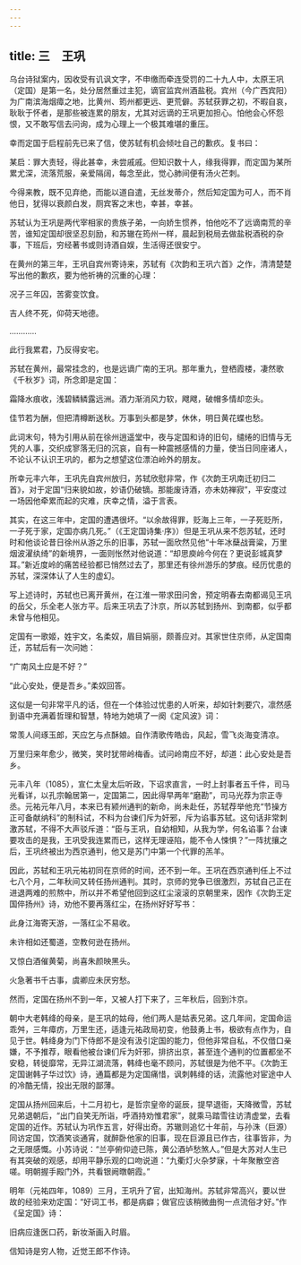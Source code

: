 ```yaml
---
---
---
```

title: 三　王巩
---




乌台诗狱案内，因收受有讥讽文字，不申缴而牵连受罚的二十九人中，太原王巩（定国）是第一名，处分居然重过主犯，谪官监宾州酒盐税。宾州（今广西宾阳）为广南滨海烟瘴之地，比黄州、筠州都更远、更荒僻。苏轼获罪之初，不暇自哀，耿耿于怀者，是那些被连累的朋友，尤其对远谪的王巩更加担心。怕他会心怀怨恨，又不敢写信去问询，成为心理上一个极其难堪的重压。

幸而定国于启程前先已来了信，使苏轼有机会倾吐自己的歉疚。复书曰：

某启：罪大责轻，得此甚幸，未尝戚戚。但知识数十人，缘我得罪，而定国为某所累尤深，流落荒服，亲爱隔阔，每念至此，觉心肺间便有汤火芒刺。

今得来教，既不见弃绝，而能以道自遣，无丝发蒂介，然后知定国为可人，而不肖他日，犹得以衰颜白发，厕宾客之末也，幸甚，幸甚。



苏轼认为王巩是两代宰相家的贵族子弟，一向娇生惯养，怕他吃不了远谪南荒的辛苦，谁知定国却很坚忍刻励，和苏辙在筠州一样，晨起到税局去做盐税酒税的杂事，下班后，穷经著书或则诗酒自娱，生活得还很安宁。

在黄州的第三年，王巩自宾州寄诗来，苏轼有《次韵和王巩六首》之作，清清楚楚写出他的歉疚，要为他祈祷的沉重的心理：

况子三年囚，苦雾变饮食。

吉人终不死，仰荷天地德。

…………

此行我累君，乃反得安宅。



苏轼在黄州，最常挂念的，也是远谪广南的王巩。那年重九，登栖霞楼，凄然歌《千秋岁》词，所念即是定国：

霜降水痕收，浅碧鳞鳞露远洲。酒力渐消风力软，飕飕，破帽多情却恋头。

佳节若为酬，但把清樽断送秋。万事到头都是梦，休休，明日黄花蝶也愁。



此词末句，特为引用从前在徐州逍遥堂中，夜与定国和诗的旧句，缱绻的旧情与无凭的人事，交织成寥落无归的沉哀，自有一种震撼感情的力量，使当日同座诸人，不论认不认识王巩的，都为之想望这位漂泊岭外的朋友。

所幸元丰六年，王巩先自宾州放归，苏轼欣慰非常，作《次韵王巩南迁初归二首》，对于定国“归来貌如故，妙语仍破镝。那能废诗酒，亦未妨禅寂”，平安度过一场因他牵累而起的灾难，庆幸之情，溢于言表。

其实，在这三年中，定国的遭遇很坏。“以余故得罪，贬海上三年，一子死贬所，一子死于家，定国亦病几死。”（《王定国诗集·序》）但是王巩从来不怨苏轼，还时时和他谈论昔日徐州从游之乐的旧事，苏轼一面欣然见他“十年冰蘖战膏粱，万里烟波濯纨绮”的新境界，一面则怅然对他说道：“却思庾岭今何在？更说彭城真梦耳。”新近度岭的痛苦经验都已悄然过去了，那里还有徐州游乐的梦痕。经历忧患的苏轼，深深体认了人生的虚幻。

写上述诗时，苏轼也已离开黄州，在江淮一带求田问舍，预定明春去南都谒见王巩的岳父，乐全老人张方平。后来王巩去了汴京，所以苏轼到扬州、到南都，似乎都未曾与他相见。

定国有一歌姬，姓宇文，名柔奴，眉目娟丽，颇善应对。其家世住京师，从定国南迁，苏轼后有一次问她：

“广南风土应是不好？”

“此心安处，便是吾乡。”柔奴回答。

这似是一句非常平凡的话，但在一个体验过忧患的人听来，却如针刺要穴，凛然感到语中充满着哲理和智慧，特地为她填了一阕《定风波》词：

常羡人间琢玉郎，天应乞与点酥娘。自作清歌传皓齿，风起，雪飞炎海变清凉。

万里归来年愈少，微笑，笑时犹带岭梅香。试问岭南应不好，却道：此心安处是吾乡。



元丰八年（1085），宣仁太皇太后听政，下诏求直言，一时上封事者五千件，司马光看详，以孔宗翰居第一，定国第二，因此得早两年“磨勘”，司马光荐为宗正寺丞。元祐元年八月，本来已有颍州通判的新命，尚未赴任，苏轼荐举他充“节操方正可备献纳科”的制科试，不料为台谏们斥为奸邪，斥为谄事苏轼。这句话非常刺激苏轼，不得不大声驳斥道：“臣与王巩，自幼相知，从我为学，何名谄事？台谏要攻击的是我，王巩受我连累而已，这样无理诬陷，能不令人悚惧？”一阵扰攘之后，王巩终被出为西京通判，他又是苏门中第一个代罪的羔羊。

因此，苏轼和王巩元祐初同在京师的时间，还不到一年。王巩在西京通判任上不过七八个月，二年秋间又转任扬州通判。其时，京师的党争已很激烈，苏轼自己正在进退两难的煎熬中，所以并不希望他回到这红尘滚滚的京朝里来，因作《次韵王定国倅扬州》诗，劝他不要再落红尘，在扬州好好写书：

此身江海寄天游，一落红尘不易收。

未许相如还蜀道，空教何逊在扬州。

又惊白酒催黄菊，尚喜朱颜映黑头。

火急著书千古事，虞卿应未厌穷愁。



然而，定国在扬州不到一年，又被人打下来了，三年秋后，回到汴京。

朝中大老韩绛的母亲，是王巩的姑母，他们两人是姑表兄弟。这几年间，定国命运乖舛，三年瘴疠，万里生还，适逢元祐政局初变，他鼓勇上书，极欲有点作为，自见于世。韩绛身为门下侍郎不是没有汲引定国的能力，但他非常自私，不仅借口亲嫌，不予推荐，眼看他被台谏们斥为奸邪，排挤出京，甚至连个通判的位置都坐不安稳，转徙靡常，无异江湖流落，韩绛也毫不顾问，苏轼很是为他不平。《次韵王定国谢韩子华过饮》诗，通篇都是为定国痛惜，讽刺韩绛的话，流露他对宦途中人的冷酷无情，投出无限的鄙薄。

定国从扬州回来后，十二月初七，是哲宗皇帝的诞辰，提早退衙，天降微雪，苏轼兄弟退朝后，“出门自笑无所诣，呼酒持劝惟君家”，就乘马踏雪往访清虚堂，去看定国的近作。苏轼认为巩作五言，好得出奇。苏辙则追忆十年前，与孙洙（巨源）同访定国，饮酒笑谈通宵，就醉卧他家的旧事，现在巨源且已作古，往事皆非，为之无限感慨。小苏诗说：“兰亭俯仰迹已陈，黄公酒垆愁煞人。”但是大苏对人生已有其突破的观感，却用平静乐观的口吻说道：“九衢灯火杂梦寐，十年聚散空咨嗟。明朝握手殿门外，共看银阙暾朝霞。”

明年（元祐四年，1089）三月，王巩升了官，出知海州。苏轼非常高兴，要以世故的经验来劝定国：“好词工书，都是病癖；做官应该稍微曲徇一点流俗才好。”作《呈定国》诗：

旧病应逢医口药，新妆渐画入时眉。

信知诗是穷人物，近觉王郎不作诗。